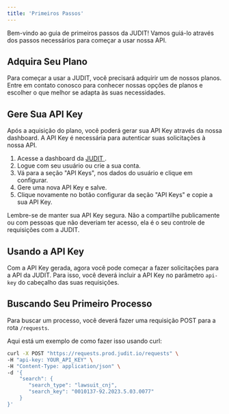 ```yaml
---
title: 'Primeiros Passos'
---
```


Bem-vindo ao guia de primeiros passos da JUDIT! Vamos guiá-lo através dos passos necessários para começar a usar nossa API.

## Adquira Seu Plano

Para começar a usar a JUDIT, você precisará adquirir um de nossos planos. Entre em contato conosco para conhecer nossas opções de planos e escolher o que melhor se adapta às suas necessidades.

## Gere Sua API Key

Após a aquisição do plano, você poderá gerar sua API Key através da nossa dashboard. A API Key é necessária para autenticar suas solicitações à nossa API.

1. Acesse a dashboard da <a href="https://app.judit.io" target="blank"> JUDIT </a>.
2. Logue com seu usuário ou crie a sua conta.
3. Vá para a seção "API Keys", nos dados do usuário e clique em configurar.
4. Gere uma nova API Key e salve.
5. Clique novamente no botão configurar da seção "API Keys" e copie a sua API Key.

Lembre-se de manter sua API Key segura. Não a compartilhe publicamente ou com pessoas que não deveriam ter acesso, ela é o seu controle de requisições com a JUDIT.

## Usando a API Key

Com a API Key gerada, agora você pode começar a fazer solicitações para a API da JUDIT. Para isso, você deverá incluir a API Key no parâmetro `api-key` do cabeçalho das suas requisições.

## Buscando Seu Primeiro Processo

Para buscar um processo, você deverá fazer uma requisição POST para a rota `/requests`.

Aqui está um exemplo de como fazer isso usando curl:

```bash
curl -X POST "https://requests.prod.judit.io/requests" \
-H "api-key: YOUR_API_KEY" \
-H "Content-Type: application/json" \
-d '{
    "search": {
       "search_type": "lawsuit_cnj",
       "search_key": "0010137-92.2023.5.03.0077"
    }
}'
```
